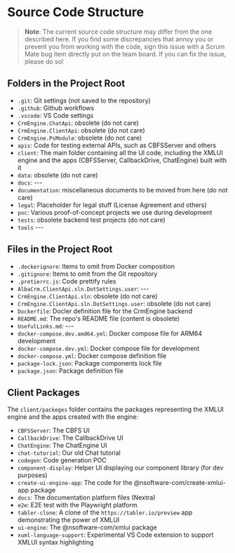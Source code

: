 # Source Code Structure

> **Note**: The current source code structure may differ from the one described here. If you find some discrepancies that annoy you or prevent you from working with the code, sign this issue with a Scrum Mate bug item directly put on the team board. If you can fix the issue, please do so!

## Folders in the Project Root

- `.git`: Git settings (not saved to the repository)
- `.github`: Github workflows
- `.vscode`: VS Code settings
- `CrmEngine.ChatApi`: obsolete (do not care)
- `CrmEngine.ClientApi`: obsolete (do not care)
- `CrmEngine.PsModule`: obsolete (do not care)
- `apis`: Code for testing external APIs, such as CBFSServer and others
- `client`: The main folder containing all the UI code, including the XMLUI engine and the apps (CBFSServer, CallbackDrive, ChatEngine) built with it
- `data`: obsolete (do not care)
- `docs`: ---
- `documentation`: miscellaneous documents to be moved from here (do not care)
- `legal`: Placeholder for legal stuff (License Agreement and others)
- `poc`: Various proof-of-concept projects we use during development
- `tests`: obsolete backend test projects (do not care)
- `tools` ---

## Files in the Project Root

- `.dockerignore`: Items to omit from Docker composition
- `.gitignore`: Items to omit from the Git repository
- `.pretierrc.js`: Code prettify rules
- `AlbaCrm.ClientApi.sln.DotSettings.user`: ---
- `CrmEngine.ClientApi.sln`: obsolete (do not care)
- `CrmEngine.ClientApi.sln.DotSettings.user`: obsolete (do not care)
- `Dockerfile`: Docler definition file for the CrmEngine backend
- `README.md`: The repo's README file (content is obsolete)
- `UsefulLinks.md`: ---
- `docker-compose.dev.amd64.yml`: Docker compose file for ARM64 development
- `docker-compose.dev.yml`: Docker compose file for development
- `docker-compose.yml`: Docker compose definition file
- `package-lock.json`: Package components lock file
- `package.json`: Package definition file

## Client Packages

The `client/packeges` folder contains the packages representing the XMLUI engine and the apps created with the engine:

- `CBFSServer`: The CBFS UI 
- `CallbackDrive`: The CallbackDrive UI
- `ChatEngine`: The ChatEngine UI
- `chat-tutorial`: Our old Chat tutorial
- `codegen`: Code generation POC
- `component-display`: Helper UI displaying our component library (for dev purposes)
- `create-ui-engine-app`: The code for the @nsoftware-com/create-xmlui-app package
- `docs`: The documentation platform files (Nextra)
- `e2e`: E2E test with the Playwright platform
- `tabler-clone`: A clone of the `https://tabler.io/preview` app demonstrating the power of XMLUI
- `ui-engine`: The @nsoftware-com/xmlui package
- `xuml-language-support`: Experimental VS Code extension to support XMLUI syntax highlighting






